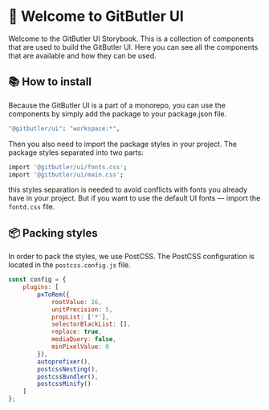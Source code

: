 
<Meta title="About/Introduction" />

# 🤖 Welcome to GitButler UI

Welcome to the GitButler UI Storybook. This is a collection of components that are used to build the GitButler UI. Here you can see all the components that are available and how they can be used.

## 📚 How to install

Because the GitButler UI is a part of a monorepo, you can use the components by simply add the package to your package.json file.

```bash
"@gitbutler/ui": "workspace:*",
```

Then you also need to import the package styles in your project.
The package styles separated into two parts:

```bash
import '@gitbutler/ui/fonts.css';
import '@gitbutler/ui/main.css';
```

this styles separation is needed to avoid conflicts with fonts you already have in your project. But if you want to use the default UI fonts — import the `fontd.css` file.

## 📦 Packing styles

In order to pack the styles, we use PostCSS. The PostCSS configuration is located in the `postcss.config.js` file.

```js
const config = {
	plugins: [
		pxToRem({
			rootValue: 16,
			unitPrecision: 5,
			propList: ['*'],
			selectorBlackList: [],
			replace: true,
			mediaQuery: false,
			minPixelValue: 0
		}),
		autoprefixer(),
		postcssNesting(),
		postcssBundler(),
		postcssMinify()
	]
};
```
